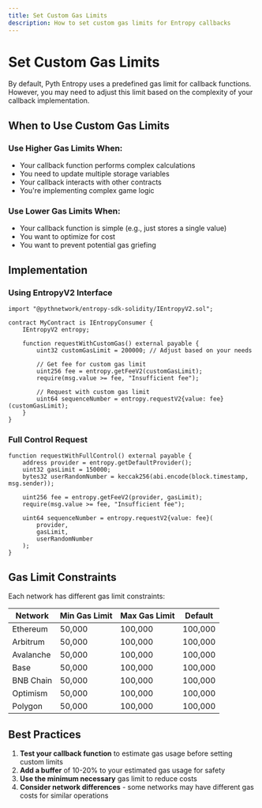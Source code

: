 ```yaml
---
title: Set Custom Gas Limits
description: How to set custom gas limits for Entropy callbacks
---
```


# Set Custom Gas Limits

By default, Pyth Entropy uses a predefined gas limit for callback functions. However, you may need to adjust this limit based on the complexity of your callback implementation.

## When to Use Custom Gas Limits

### Use Higher Gas Limits When:

- Your callback function performs complex calculations
- You need to update multiple storage variables
- Your callback interacts with other contracts
- You're implementing complex game logic

### Use Lower Gas Limits When:

- Your callback function is simple (e.g., just stores a single value)
- You want to optimize for cost
- You want to prevent potential gas griefing

## Implementation

### Using EntropyV2 Interface

```solidity
import "@pythnetwork/entropy-sdk-solidity/IEntropyV2.sol";

contract MyContract is IEntropyConsumer {
    IEntropyV2 entropy;

    function requestWithCustomGas() external payable {
        uint32 customGasLimit = 200000; // Adjust based on your needs

        // Get fee for custom gas limit
        uint256 fee = entropy.getFeeV2(customGasLimit);
        require(msg.value >= fee, "Insufficient fee");

        // Request with custom gas limit
        uint64 sequenceNumber = entropy.requestV2{value: fee}(customGasLimit);
    }
}
```

### Full Control Request

```solidity
function requestWithFullControl() external payable {
    address provider = entropy.getDefaultProvider();
    uint32 gasLimit = 150000;
    bytes32 userRandomNumber = keccak256(abi.encode(block.timestamp, msg.sender));

    uint256 fee = entropy.getFeeV2(provider, gasLimit);
    require(msg.value >= fee, "Insufficient fee");

    uint64 sequenceNumber = entropy.requestV2{value: fee}(
        provider,
        gasLimit,
        userRandomNumber
    );
}
```

## Gas Limit Constraints

Each network has different gas limit constraints:

| Network   | Min Gas Limit | Max Gas Limit | Default |
| --------- | ------------- | ------------- | ------- |
| Ethereum  | 50,000        | 100,000       | 100,000 |
| Arbitrum  | 50,000        | 100,000       | 100,000 |
| Avalanche | 50,000        | 100,000       | 100,000 |
| Base      | 50,000        | 100,000       | 100,000 |
| BNB Chain | 50,000        | 100,000       | 100,000 |
| Optimism  | 50,000        | 100,000       | 100,000 |
| Polygon   | 50,000        | 100,000       | 100,000 |

## Best Practices

1. **Test your callback function** to estimate gas usage before setting custom limits
2. **Add a buffer** of 10-20% to your estimated gas usage for safety
3. **Use the minimum necessary** gas limit to reduce costs
4. **Consider network differences** - some networks may have different gas costs for similar operations
